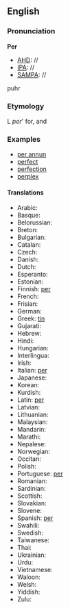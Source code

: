 ==English==
===Pronunciation===
'''Per'''
*[[AHD]]: //
*[[IPA]]: //
*[[SAMPA]]: //
puhr

===Etymology===

L ''per''' for, and
===Examples===
*[[per annun]]
*[[perfect]]
*[[perfection]]
*[[perplex]]
====Translations====
*Arabic:
*Basque:
*Belorussian:
*Breton:
*Bulgarian:
*Catalan:
*Czech:
*Danish:
*Dutch:
*Esperanto:
*Estonian:
*Finnish: [[per]]
*French:
*Frisian:
*German:
*Greek: [[tin]]
*Gujarati:
*Hebrew:
*Hindi:
*Hungarian:
*Interlingua:
*Irish:
*Italian: [[per]]
*Japanese:
*Korean:
*Kurdish:
*Latin: [[per]]
*Latvian:
*Lithuanian:
*Malaysian:
*Mandarin:
*Marathi:
*Nepalese:
*Norwegian:
*Occitan:
*Polish:
*Portuguese: [[per]]
*Romanian:
*Sardinian:
*Scottish:
*Slovakian:
*Slovene:
*Spanish: [[per]]
*Swahili:
*Swedish:
*Taiwanese:
*Thai:
*Ukrainian:
*Urdu:
*Vietnamese:
*Waloon:
*Welsh:
*Yiddish:
*Zulu:
